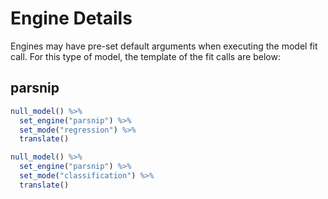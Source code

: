 # Engine Details

Engines may have pre-set default arguments when executing the model fit call. 
For this type of model, the template of the fit calls are below:

## parsnip

```r
null_model() %>% 
  set_engine("parsnip") %>% 
  set_mode("regression") %>% 
  translate()
```

```r
null_model() %>% 
  set_engine("parsnip") %>% 
  set_mode("classification") %>% 
  translate()
```

